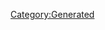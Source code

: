 {{Texts/Music
 |ID=53
 |MusicName=おにゃの子☆girl
 |OfficialName=おにゃの子☆girl
 |VocalName=ワルキューレ　マキナΔ西田望見　フレイアΔ鈴木みのり　カナメΔ安野希世乃　レイナΔ東山奈央
 |VocalNameLF=ワルキューレ　マキナΔ西田望見　フレイアΔ鈴木みのり<br/>カナメΔ安野希世乃　レイナΔ東山奈央
 |Description=作品：マクロスΔ<br/><br/>歌手：ワルキューレ<br/>　　　マキナΔ西田望見　フレイアΔ鈴木みのり<br/>　　　カナメΔ安野希世乃　レイナΔ東山奈央<br/><br/>作詞：かせきさいだぁ<br/>作曲：TeddyLoid
 |BuyURL=https://recochoku.jp/song/S1003537004/
 |StoryDesc=銀河ネットワークに配信されたワルキューレのライブ<br/>映像…と、販売目的の映像コンテンツ（有料）。<br/><br/>商売上手なアラドの策略はさておき、その魅力で<br/>ファンを魅了するマキナ。乙女チックな演出に彩られた<br/>ソロライブは、男女問わず人気を博している。
 |StoryTitle=「これはマキマキからのプレゼント！」
 |BannerId=4
 |AnmStoreURL=https://anime.dmkt-sp.jp/animestore/ci_pc?workId=20867
}}
[[Category:Generated]]

